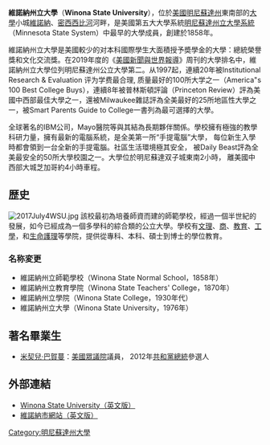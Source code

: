{{Infobox university
|name = 維諾納州立大學
|native_name = Winona State University
|latin_name =
|image = Winona State University Phelps Hall.jpg
|motto = A Community of Learners Improving Our World
|established = 1858
|type = 公立
|endowment =
|staff =
|faculty =
|president = [[Scott_Olsen|Scott Olsen]]
|provost = Nancy Jannik
|principal =
|rector =
|chancellor =
|vice_chancellor =
|dean =
|head_label =
|head =
|students = 8,896  (2011秋季)
|undergrad =
|postgrad =
|doctoral =
|city = [[明尼蘇達州_維諾納城|Winona]]
|state = [[明尼蘇達州|明尼蘇達州]]
|country = [[美利堅合眾國|美利堅合眾國]]
|campus = [[大學城|大學城]]
|logo    = [[File:Winona_State_University_wordmark.png|250px]]
|colors = {{color box|purple}} {{color box|white}} 
|nickname = [[Winona_State_Warriors|Warriors]]
|mascot = Wazoo
|affiliations = MnSCU 明尼蘇達州立學院與大學系統
|website = http://www.winona.edu/
}}
'''維諾納州立大學'''（'''Winona State University'''），位於[[美國|美國]][[明尼蘇達州|明尼蘇達州]]東南部的[[大學|大學]]小城[[維諾納|維諾納]]、[[密西西比河|密西西比河]]河畔，是美國第五大大學系統[[明尼蘇達州立大學系統|明尼蘇達州立大學系統]]（Minnesota State System）中最早的大學成員，創建於1858年。

維諾納州立大學是美國較少的对本科國際學生大面積授予奬學金的大學：總統榮譽獎和文化交流獎。在2019年度的《[[美國新聞與世界報導|美國新聞與世界報導]]》周刊的大學排名中，維諾納州立大學位列明尼蘇達州公立大學第二。从1997起，連續20年被Institutional Research & Evaluation 评为学费最合理, 质量最好的100所大学之一（America"s 100 Best College Buys），連續8年被普林斯頓評論（Princeton Review）評為美國中西部最佳大學之一，還被Milwaukee雜誌評為全美最好的25所地區性大學之一，被Smart Parents Guide to College一書列為最可選擇的大學。 

全球著名的IBM公司，Mayo醫院等與其結為長期夥伴關係。學校擁有極強的教學科研力量，擁有最新的電腦系統，是全美第一所“手提電腦”大學， 每位新生入學時都會領到一台全新的手提電腦。社區生活環境極其安全， 被Daily Beast評為全美最安全的50所大學校園之一。大學位於明尼蘇達双子城東南2小時， 離美國中西部大城芝加哥約4小時車程。

== 歴史 ==
[[File:2017July4WSU.jpg|thumb]]
該校最初為培養師資而建的師範學校，經過一個半世紀的發展，如今已經成為一個多學科的綜合類的公立大學。學校有[[文理|文理]]、[[商學|商]]、[[教育|教育]]、[[工學|工學]]，和[[生命|生命]][[護理|護理]]等學院，提供從專科、本科、碩士到博士的學位教育。

=== 名称変更 ===
* 維諾納州立師範學校（Winona State Normal School，1858年）
* 維諾納州立教育學院（Winona State Teachers' College，1870年）
* 維諾納州立學院（Winona State College，1930年代）
* 維諾納州立大學（Winona State University，1976年）

== 著名畢業生 ==
* [[米契兒·巴賀蔓|米契兒·巴賀蔓]]：[[美國眾議院|美國眾議院]]議員， 2012年[[共和黨_(美國)|共和黨]][[總統|總統]]參選人

== 外部連結 ==
* [http://www.winona.edu Winona State University（英文版）] {{Wayback|url=http://www.winona.edu/ |date=20210501084101 }}
* [https://web.archive.org/web/20121023102856/http://www.cityofwinona-mn.com/ 維諾納市網站（英文版）]
{{明尼苏达州的大学和学院}}
[[Category:明尼蘇達州大學|Category:明尼蘇達州大學]]